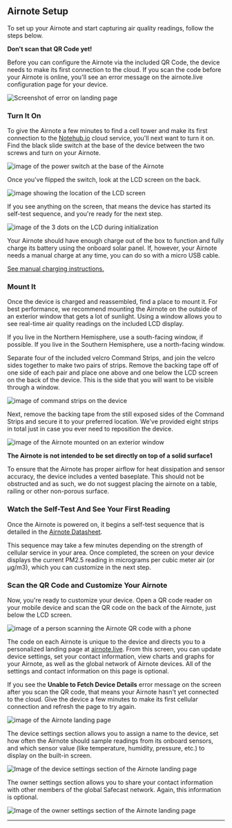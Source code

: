 <script>import {Note} from '$lib/components/doc';</script>

## Airnote Setup

To set up your Airnote and start capturing air quality readings,
follow the steps below.

<Note>

**Don't scan that QR Code yet!**

Before you can configure the Airnote via the included
QR Code, the device needs to make its first
connection to the cloud. If you scan the code before
your Airnote is online, you'll see an
error message on the airnote.live configuration page for your device.

![Screenshot of error on landing page](images/guides/airnote/lperror.png)

</Note>

### Turn It On

To give the Airnote a few minutes to find a cell tower and make its
first connection to the [Notehub.io](https://notehub.io) cloud service,
you'll next want to turn it on. Find the black slide switch at the base of
the device between the two screws and turn on your Airnote.

![image of the power switch at the base of the Airnote](/images/guides/airnote/switch.png)

Once you've flipped the switch, look at the LCD screen on the back.

![image showing the location of the LCD screen](images/guides/airnote/lcd-screen.png)

If you
see anything on the screen, that means the device has started its self-test
sequence, and you're ready for the next step.

![image of the 3 dots on the LCD during initialization](images/guides/airnote/lcd-init.png)

<Note>

Your Airnote should have enough charge out of the box to function and fully charge its
battery using the onboard solar panel. If, however, your Airnote needs a manual charge at
any time, you can do so with a micro USB cable.

[See manual charging instructions.](https://dev.blues.io/datasheets/airnote/airnote-quickstart/#how-can-i-manually-charge-my-airnote)

</Note>

### Mount It

Once the device is charged and reassembled, find
a place to mount it. For best performance, we recommend mounting
the Airnote on the outside of an exterior window that
gets a lot of sunlight. Using a window allows you to see real-time air
quality readings on the included LCD display.

If you live in the Northern Hemisphere, use a south-facing window, if possible.
If you live in the Southern Hemisphere, use a north-facing window.

Separate four of the included velcro Command Strips, and join the velcro
sides together to make two pairs of strips. Remove the backing tape off of
one side of each pair and place one above and one below the LCD screen on
the back of the device. This is the side that you will want to be
visible through a window.

![image of command strips on the device](/images/guides/airnote/commandstrips.png)

Next, remove the backing tape from the still exposed sides of the
Command Strips and secure it to your preferred location. We've provided eight
strips in total just in case you ever need to reposition the device.

![image of the Airnote mounted on an exterior window](images/guides/airnote/window.png)

<Note>

**The Airnote is not intended to be set directly on top of a solid surface1**

To ensure that the Airnote has proper airflow for heat dissipation and sensor accuracy,
the device includes a vented baseplate. This should not be obstructed and as such, we
do not suggest placing the airnote on a table, railing or other non-porous surface.

</Note>

### Watch the Self-Test And See Your First Reading

Once the Airnote is powered on, it begins a self-test sequence that is
detailed in the [Airnote Datasheet](https://dev.blues.io/datasheets/airnote/airnote-datasheet/#self-testing-sequence).

This sequence may take a few minutes depending on the strength of cellular
service in your area. Once completed, the screen on your device displays the
current PM2.5 reading in micrograms per cubic meter air (or µg/m3), which you
can customize in the next step.

### Scan the QR Code and Customize Your Airnote

Now, you're ready to customize your device. Open a QR code reader on
your mobile device and scan the QR code on the back of the Airnote, just
below the LCD screen.

![image of a person scanning the Airnote QR code with a phone](images/guides/airnote/scan.png)

The code on each Airnote is unique to the device and directs you to
a personalized landing page at [airnote.live](https://airnote.live). From this
screen, you can update device settings, set your contact information, view
charts and graphs for your Airnote, as well as the global network
of Airnote devices. All of the settings and contact information on this
page is optional.

<Note>

If you see the **Unable to Fetch Device Details** error message on the
screen after you scan the QR code, that means your Airnote hasn't
yet connected to the cloud. Give the device a few minutes to make its first
cellular connection and refresh the page to try again.

</Note>

![image of the Airnote landing page](images/guides/airnote/airnotelp.png)

The device settings section allows you to assign a name to the device, set how
often the Airnote should sample readings from its onboard sensors, and which
sensor value (like temperature, humidity, pressure, etc.) to display on the
built-in screen.

![Image of the device settings section of the Airnote landing page](images/guides/airnote/devicesettings.png)

The owner settings section allows you to share your contact information
with other members of the global Safecast network. Again, this information
is optional.

![Image of the owner settings section of the Airnote landing page](/images/guides/airnote/ownersettings.png)

<hr />
